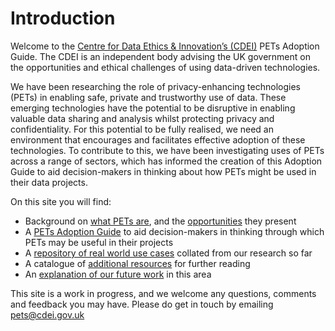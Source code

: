 # Introduction


<CookieBanner />

Welcome to the [Centre for Data Ethics & Innovation’s (CDEI)][cdei-gov-dot-uk] PETs Adoption Guide. The CDEI is an independent body advising the UK government on the opportunities and ethical challenges of using data-driven technologies.

We have been researching the role of privacy-enhancing technologies (PETs) in enabling safe, private and trustworthy use of data. These emerging technologies have the potential to be disruptive in enabling valuable data sharing and analysis whilst protecting privacy and confidentiality. For this potential to be fully realised, we need an environment that encourages and facilitates effective adoption of these technologies. To contribute to this, we have been investigating uses of PETs across a range of sectors, which has informed the creation of this Adoption Guide to aid decision-makers in thinking about how PETs might be used in their data projects.

On this site you will find:

- Background on [what PETs are](/what-are-pets), and the [opportunities](/opportunities) they present
- A [PETs Adoption Guide](/adoption-guide) to aid decision-makers in thinking through which PETs may be useful in their projects
- A [repository of real world use cases](/repository) collated from our research so far
- A catalogue of [additional resources](/additional-resources) for further reading
- An [explanation of our future work](/future-work) in this area

This site is a work in progress, and we welcome any questions, comments and feedback you may have. Please do get in touch by emailing [pets@cdei.gov.uk][pets-email]

[pets-email]: mailto:pets@cdei.gov.uk
[cdei-gov-dot-uk]: https://gov.uk/cdei

